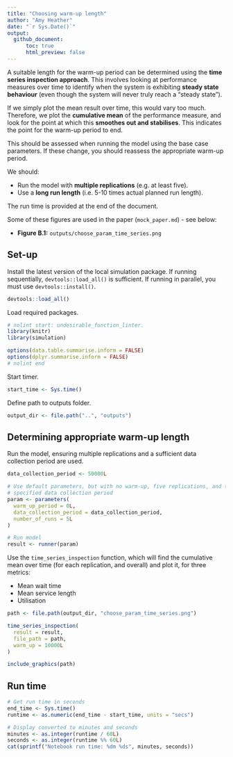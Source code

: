 ```yaml
---
title: "Choosing warm-up length"
author: "Amy Heather"
date: "`r Sys.Date()`"
output:
  github_document:
      toc: true
      html_preview: false
---
```


A suitable length for the warm-up period can be determined using the **time series inspection approach**. This involves looking at performance measures over time to identify when the system is exhibiting **steady state behaviour** (even though the system will never truly reach a "steady state").

If we simply plot the mean result over time, this would vary too much. Therefore, we plot the **cumulative mean** of the performance measure, and look for the point at which this **smoothes out and stabilises**. This indicates the point for the warm-up period to end.

This should be assessed when running the model using the base case parameters. If these change, you should reassess the appropriate warm-up period.

We should:

* Run the model with **multiple replications** (e.g. at least five).
* Use a **long run length** (i.e. 5-10 times actual planned run length).

The run time is provided at the end of the document.

Some of these figures are used in the paper (`mock_paper.md`) - see below:

* **Figure B.1:** `outputs/choose_param_time_series.png`

## Set-up

Install the latest version of the local simulation package. If running sequentially, `devtools::load_all()` is sufficient. If running in parallel, you must use `devtools::install()`.

```r
devtools::load_all()
```

Load required packages.

```r
# nolint start: undesirable_function_linter.
library(knitr)
library(simulation)

options(data.table.summarise.inform = FALSE)
options(dplyr.summarise.inform = FALSE)
# nolint end
```

Start timer.

```r
start_time <- Sys.time()
```

Define path to outputs folder.

```r
output_dir <- file.path("..", "outputs")
```

## Determining appropriate warm-up length

Run the model, ensuring multiple replications and a sufficient data collection period are used.

```r
data_collection_period <- 50000L

# Use default parameters, but with no warm-up, five replications, and the
# specified data collection period
param <- parameters(
  warm_up_period = 0L,
  data_collection_period = data_collection_period,
  number_of_runs = 5L
)

# Run model
result <- runner(param)
```

Use the `time_series_inspection` function, which will find the cumulative mean over time (for each replication, and overall) and plot it, for three metrics:

* Mean wait time
* Mean service length
* Utilisation

```r
path <- file.path(output_dir, "choose_param_time_series.png")

time_series_inspection(
  result = result,
  file_path = path,
  warm_up = 10000L
)
```

```r
include_graphics(path)
```

## Run time

```r
# Get run time in seconds
end_time <- Sys.time()
runtime <- as.numeric(end_time - start_time, units = "secs")

# Display converted to minutes and seconds
minutes <- as.integer(runtime / 60L)
seconds <- as.integer(runtime %% 60L)
cat(sprintf("Notebook run time: %dm %ds", minutes, seconds))
```
